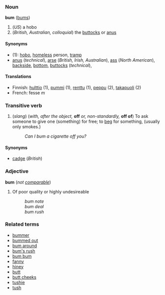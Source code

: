 ===Noun===
'''bum''' ([[bums]])

# (''US'') a hobo
# (''British, Australian, colloquial'') the [[buttocks]] or [[anus]]

====Synonyms====
*(1): [[hobo]], [[homeless]] person, [[tramp]]
*[[anus]] (''technical''), [[arse]] (''British, Irish, Australian''), [[ass]] (''North American''), [[backside]], [[bottom]], [[buttocks]] (''technical''), <!-- [[hiney]] (how do you spell this? A: varies by region.) --> <!-- many more can be added here... -->

====Translations====
*Finnish: [[hulttio]] (1), [[pummi]] (1), [[renttu]] (1), [[peppu]] (2), [[takapuoli]] (2)
*French: fesse ''m''

===Transitive verb===
# (''slang'') (''with, after the object,'' '''off''' ''or, non-standardly,'' '''off of''') To ask someone to give one (something) for free; to [[beg]] for something, (usually only smokes.)
#:''Can I bum a cigarette off you?''

====Synonyms====
*[[cadge]] (''British'')

===Adjective===
'''bum''' (''not [[comparable]]'')
# Of poor quality or highly undesireable <!--needs some work--> <!-- This should be another meaning of Noun: a failed attempt?  I union reps gave us a ''bum deal''.  The defensive line made a bum rush on the quarterback. -->
#:''bum note''
#:''bum deal''
#:''bum rush''

===Related terms===
*[[bummer]]
*[[bummed out]]
*[[bum around]]
*[[bum's rush]]
*[[bum bum]]
*[[fanny]]
*[[hiney]]
*[[butt]]
*[[butt cheeks]]
*[[tushie]]
*[[tush]]